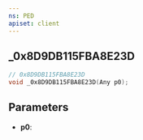 ```yaml
---
ns: PED
apiset: client
---
```

## _0x8D9DB115FBA8E23D

```c
// 0x8D9DB115FBA8E23D
void _0x8D9DB115FBA8E23D(Any p0);
```


## Parameters
* **p0**: